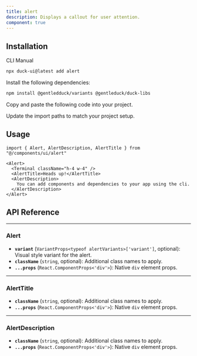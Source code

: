 ```yaml
---
title: alert
description: Displays a callout for user attention.
component: true
---
```


<ComponentPreview
  name="alert-1"
  title="An alert with an icon, title and description."
  description="An alert with an icon, title and description. The title says 'Heads up!' and the description is 'You can add components to your app using the cli.'."
/>

## Installation

<Tabs defaultValue="cli">

<TabsList>
  <TabsTrigger value="cli">CLI</TabsTrigger>
  <TabsTrigger value="manual">Manual</TabsTrigger>
</TabsList>
<TabsContent value="cli">

```bash
npx duck-ui@latest add alert
```

</TabsContent>

<TabsContent value="manual">

<Steps>

<Step>Install the following dependencies:</Step>

```bash
npm install @gentledduck/variants @gentleduck/duck-libs
```

<Step>Copy and paste the following code into your project.</Step>

<ComponentSource name="alert" />

<Step>Update the import paths to match your project setup.</Step>

</Steps>

</TabsContent>

</Tabs>

## Usage

```tsx
import { Alert, AlertDescription, AlertTitle } from "@/components/ui/alert"
```

```tsx
<Alert>
  <Terminal className="h-4 w-4" />
  <AlertTitle>Heads up!</AlertTitle>
  <AlertDescription>
    You can add components and dependencies to your app using the cli.
  </AlertDescription>
</Alert>
```

## API Reference

---

### **Alert**

* **`variant`** (`VariantProps<typeof alertVariants>['variant']`, optional): Visual style variant for the alert.
* **`className`** (`string`, optional): Additional class names to apply.
* **`...props`** (`React.ComponentProps<'div'>`): Native `div` element props.

---

### **AlertTitle**

* **`className`** (`string`, optional): Additional class names to apply.
* **`...props`** (`React.ComponentProps<'div'>`): Native `div` element props.

---

### **AlertDescription**

* **`className`** (`string`, optional): Additional class names to apply.
* **`...props`** (`React.ComponentProps<'div'>`): Native `div` element props.




